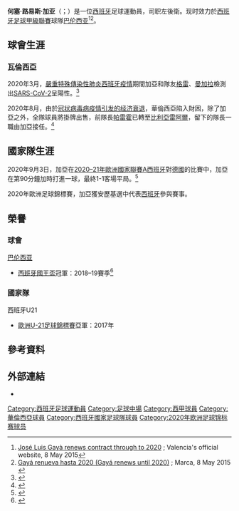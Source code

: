 {{noteTA
|G1=laliga
|G2=football
|1=zh-hans:加亚;zh-hk:加耶;zh-tw:加亞;
|2=zh-hans:何塞; zh-hk:荷西; zh-tw:荷塞;}}

{{Spanish name|Gayà|Peña}}
{{Infobox football biography
| name = 何塞·路易斯·加亚<br/>José Luis Gayà
| image = Jose Gaya 2015 (cropped).jpg
| caption = 
| fullname = José Luis Gayà Peña
| birth_date = {{birth date and age|1995|5|25|df=y}}
| birth_place =  {{ESP}}[[佩德雷格尔|佩德雷格尔]]
| height = {{height|m=1.72}}
| position = [[边后卫|左后卫]]
| currentclub = [[巴伦西亚足球俱乐部|巴伦西亚]]
| clubnumber = 14
| youthyears1 = 2006–2012 | youthclubs1 = [[巴伦西亚足球俱乐部|巴伦西亚]]
| years1 = 2012–2014 | clubs1 = [[華倫西亞馬斯泰拿|巴伦西亚B队]] | caps1 = 65 | goals1 = 3
| years2 = 2012– | clubs2 = [[巴伦西亚足球俱乐部|巴伦西亚]]  | caps2 = 209 | goals2 = 4
| nationalyears1 = 2012      | nationalteam1 = [[西班牙17歲以下國家足球隊|西班牙U17]] | nationalcaps1 = 2  | nationalgoals1 = 1
| nationalyears2 = 2013      | nationalteam2 = [[西班牙18歲以下國家足球隊|西班牙U18]] | nationalcaps2 = 2  | nationalgoals2 = 0
| nationalyears3 = 2013–2014 | nationalteam3 = [[西班牙19歲以下國家足球隊|西班牙U19]] | nationalcaps3 = 11 | nationalgoals3 = 1
| nationalyears4 = 2013      | nationalteam4 = [[西班牙20歲以下國家足球隊|西班牙U20]] | nationalcaps4 = 4  | nationalgoals4 = 0
| nationalyears5 = 2014–2017 | nationalteam5 = [[西班牙21歲以下國家足球隊|西班牙U21]] | nationalcaps5 = 15 | nationalgoals5 = 1
| nationalyears6 = 2018–     | nationalteam6 = [[西班牙國家足球隊|西班牙]]            | nationalcaps6 = 16 | nationalgoals6 = 3
| club-update = 2021年5月16日
| nationalteam-update = 2021年9月5日
}}
'''何塞·路易斯·加亚'''（{{lang-es|José Luis Gayà}}；{{bd|1995年|5月25日}}）是一位[[西班牙|西班牙]]足球運動員，司职左後衛。现时效力於[[西班牙足球甲級聯賽|西班牙足球甲級聯賽]]球隊[[華倫西亞足球會|巴伦西亚]]<ref>[http://en.valenciacf.com/ver/41095/jose-luis-gay%C3-renews-contract-through-to-2020.html José Luis Gayà renews contract through to 2020] {{Wayback|url=http://en.valenciacf.com/ver/41095/jose-luis-gay%C3-renews-contract-through-to-2020.html |date=20200421054201 }}; Valencia's official website, 8 May 2015</ref><ref>[http://www.marca.com/2015/05/08/futbol/equipos/valencia/1431073636.html Gayá renueva hasta 2020 (Gayá renews until 2020)] {{Wayback|url=http://www.marca.com/2015/05/08/futbol/equipos/valencia/1431073636.html |date=20150611141807 }}; Marca, 8 May 2015 {{es icon}}</ref>。

== 球會生涯 ==
=== 瓦倫西亞 ===
2020年3月，[[2019冠状病毒病西班牙疫情|嚴重特殊傳染性肺炎西班牙疫情]]期間加亞和隊友[[埃兹奎尔·加雷|格雷]]、[[伊利亞金·文加拉|曼加拉]]檢測出[[严重急性呼吸系统综合征冠状病毒2|SARS-CoV-2]]呈陽性。<ref>{{Cite web |url=https://espanol.eurosport.com/futbol/el-valencia-revela-la-identidad-de-los-cinco-positivos-por-coronavirus-que-tiene_sto7705035/story.shtml |title=EL VALENCIA REVELA LA IDENTIDAD DE LOS CINCO POSITIVOS POR CORONAVIRUS QUE TIENE |access-date=2020-08-28 |archive-date=2021-04-14 |archive-url=https://web.archive.org/web/20210414230731/https://espanol.eurosport.com/futbol/el-valencia-revela-la-identidad-de-los-cinco-positivos-por-coronavirus-que-tiene_sto7705035/story.shtml |dead-url=no }}</ref>

2020年8月，由於[[2019冠状病毒病疫情引发的经济衰退|冠状病毒病疫情引发的经济衰退]]，華倫西亞陷入財困，除了加亞之外，全隊球員將掛牌出售，前隊長[[丹尼尔·帕雷霍|帕雷霍]]已轉至[[比利亞雷阿爾足球俱樂部|比利亞雷阿爾]]，留下的隊長一職由加亞接任。<ref>{{cite web|url=https://hk.sports.yahoo.com/news/%E8%9D%99%E8%9D%A0%E8%BB%8D%E5%9C%98%E8%B2%A1%E5%9B%B0%E5%85%A8%E9%9A%8A%E5%A4%A7%E5%82%BE%E9%8A%B7-111746458.html|title=蝙蝠軍團財困全隊大傾銷|publisher=now Sport|date=2020-08-12}}</ref>

== 國家隊生涯 ==
2020年9月3日，加亞在[[2020–21年歐洲國家聯賽A|2020–21年歐洲國家聯賽A]][[西班牙國家足球隊|西班牙]]對[[德國國家足球隊|德國]]的比賽中，加亞在第90分鐘加時打進一球，最終1-1客場平局。<ref>{{Cite web |url=https://www.uefa.com/uefanationsleague/match/2029969--germany-vs-spain/postmatch/report/ |title=Germany 1-1 Spain: Gayà saves La Roja |accessdate=2020-09-18 |archive-date=2020-09-06 |archive-url=https://web.archive.org/web/20200906205344/https://www.uefa.com/uefanationsleague/match/2029969--germany-vs-spain/postmatch/report/ |dead-url=no }}</ref>

2020年歐洲足球錦標賽，加亞獲安歷基選中代表[[西班牙國家足球隊|西班牙]]參與賽事。

== 榮譽 ==
=== 球會 ===
;{{flagicon|ESP}} [[巴伦西亚足球俱乐部|巴伦西亚]]
* [[西班牙國王盃|西班牙國王盃]]冠軍：2018–19賽季<ref>{{cite web|url=https://www.bbc.com/sport/football/48367455|title=Barcelona 1–2 Valencia|publisher=[[BBC_Sport|BBC Sport]]|first=Saj|last=Chowdhury|date=2019-05-25|access-date=2021-03-26|archive-date=2019-06-11|archive-url=https://web.archive.org/web/20190611040016/https://www.bbc.com/sport/football/48367455|dead-url=no}}</ref>

=== 國家隊 ===
;{{flagicon|ESP}} 西班牙U21
* [[歐洲U-21足球錦標賽|歐洲U-21足球錦標賽]]亞軍：2017年

==參考資料==
{{Reflist}}

== 外部連結 ==
*{{Soccerway}}

{{華倫西亞足球會球員名單}}
{{2020年欧洲足球锦标赛西班牙参赛名单}}

{{DEFAULTSORT: Gayà, José Luis}}
[[Category:西班牙足球運動員|Category:西班牙足球運動員]]
[[Category:足球中場|Category:足球中場]]
[[Category:西甲球員|Category:西甲球員]]
[[Category:華倫西亞球員|Category:華倫西亞球員]]
[[Category:西班牙國家足球隊球員|Category:西班牙國家足球隊球員]]
[[Category:2020年欧洲足球锦标赛球员|Category:2020年欧洲足球锦标赛球员]]